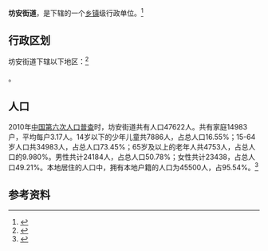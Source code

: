 {{中国乡级行政区|37/07/04/004/000}}

'''坊安街道'''，是{{PRC admin/fullname|37/07/04/004/000|3}}下辖的一个[[乡镇|乡镇]]级行政单位。<ref>{{PRC admin/ref sgc|{{PRC admin/parent|37/07/04/004/000}}}}</ref>

== 行政区划 ==

坊安街道下辖以下地区：<ref>{{PRC admin/ref sgc|37/07/04/004/000}}</ref>

{{PRC admin/children|37/07/04/004/000}}。
== 人口 ==

2010年[[中国第六次人口普查|中国第六次人口普查]]时，坊安街道共有人口47622人。共有家庭14983户，平均每户3.17人。14岁以下的少年儿童共7886人，占总人口16.55%；15-64岁人口共34983人，占总人口73.45%；65岁及以上的老年人共4753人，占总人口的9.980%。男性共计24184人，占总人口50.78%；女性共计23438，占总人口49.21%。本地居住的人口中，拥有本地户籍的人口为45500人，占95.54%。<ref name="人口普查2010">{{cite web| url =http://www.yearbookchina.com/navipage-n2013030152000017.html| title =《中国2010年人口普查分乡、镇、街道资料》| author =中国国务院人口普查办公室、中国国家统计局人口就业统计司等| year =2010| website =统计年鉴分享平台| page =表15 山东省乡、镇、街道人口| format =收费| access-date =2018-07-19| archive-url =https://web.archive.org/web/20180719084356/http://www.yearbookchina.com/navipage-n2013030152000017.html| archive-date =2018-07-19| dead-url =yes}}</ref>

== 参考资料 ==

{{reflist}}

{{行政区划小作品}}
{{PRC admin/navcat|37/07/04/004/000}}